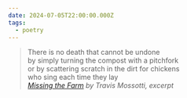 ```yaml
---
date: 2024-07-05T22:00:00.000Z
tags:
  - poetry
---
```

> There is no death that cannot be undone<br/>
> by simply turning the compost with a pitchfork<br/>
> or by scattering scratch in the dirt for chickens<br/>
> who sing each time they lay<br/>
> <cite><i>[Missing the Farm](https://poems.com/poem/missing-the-farm/)</i> by Travis Mossotti, excerpt</cite>
